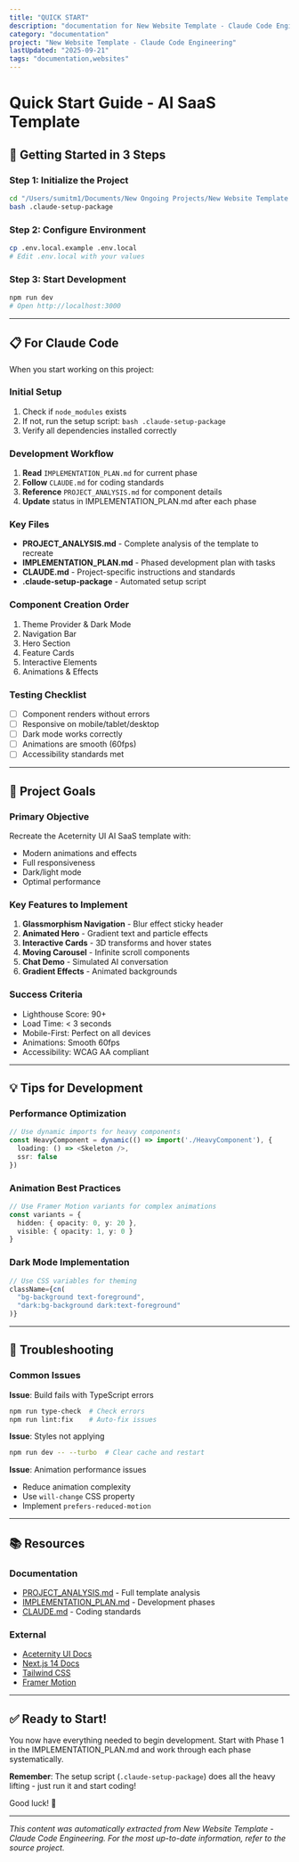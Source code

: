 ```yaml
---
title: "QUICK START"
description: "documentation for New Website Template - Claude Code Engineering"
category: "documentation"
project: "New Website Template - Claude Code Engineering"
lastUpdated: "2025-09-21"
tags: "documentation,websites"
---
```


# Quick Start Guide - AI SaaS Template

## 🚀 Getting Started in 3 Steps

### Step 1: Initialize the Project
```bash
cd "/Users/sumitm1/Documents/New Ongoing Projects/New Website Template - Claude Code Engineering"
bash .claude-setup-package
```

### Step 2: Configure Environment
```bash
cp .env.local.example .env.local
# Edit .env.local with your values
```

### Step 3: Start Development
```bash
npm run dev
# Open http://localhost:3000
```

---

## 📋 For Claude Code

When you start working on this project:

### Initial Setup
1. Check if `node_modules` exists
2. If not, run the setup script: `bash .claude-setup-package`
3. Verify all dependencies installed correctly

### Development Workflow
1. **Read** `IMPLEMENTATION_PLAN.md` for current phase
2. **Follow** `CLAUDE.md` for coding standards
3. **Reference** `PROJECT_ANALYSIS.md` for component details
4. **Update** status in IMPLEMENTATION_PLAN.md after each phase

### Key Files
- **PROJECT_ANALYSIS.md** - Complete analysis of the template to recreate
- **IMPLEMENTATION_PLAN.md** - Phased development plan with tasks
- **CLAUDE.md** - Project-specific instructions and standards
- **.claude-setup-package** - Automated setup script

### Component Creation Order
1. Theme Provider & Dark Mode
2. Navigation Bar
3. Hero Section
4. Feature Cards
5. Interactive Elements
6. Animations & Effects

### Testing Checklist
- [ ] Component renders without errors
- [ ] Responsive on mobile/tablet/desktop
- [ ] Dark mode works correctly
- [ ] Animations are smooth (60fps)
- [ ] Accessibility standards met

---

## 🎯 Project Goals

### Primary Objective
Recreate the Aceternity UI AI SaaS template with:
- Modern animations and effects
- Full responsiveness
- Dark/light mode
- Optimal performance

### Key Features to Implement
1. **Glassmorphism Navigation** - Blur effect sticky header
2. **Animated Hero** - Gradient text and particle effects
3. **Interactive Cards** - 3D transforms and hover states
4. **Moving Carousel** - Infinite scroll components
5. **Chat Demo** - Simulated AI conversation
6. **Gradient Effects** - Animated backgrounds

### Success Criteria
- Lighthouse Score: 90+
- Load Time: < 3 seconds
- Mobile-First: Perfect on all devices
- Animations: Smooth 60fps
- Accessibility: WCAG AA compliant

---

## 💡 Tips for Development

### Performance Optimization
```typescript
// Use dynamic imports for heavy components
const HeavyComponent = dynamic(() => import('./HeavyComponent'), {
  loading: () => <Skeleton />,
  ssr: false
})
```

### Animation Best Practices
```typescript
// Use Framer Motion variants for complex animations
const variants = {
  hidden: { opacity: 0, y: 20 },
  visible: { opacity: 1, y: 0 }
}
```

### Dark Mode Implementation
```typescript
// Use CSS variables for theming
className={cn(
  "bg-background text-foreground",
  "dark:bg-background dark:text-foreground"
)}
```

---

## 🐛 Troubleshooting

### Common Issues

**Issue**: Build fails with TypeScript errors
```bash
npm run type-check  # Check errors
npm run lint:fix    # Auto-fix issues
```

**Issue**: Styles not applying
```bash
npm run dev -- --turbo  # Clear cache and restart
```

**Issue**: Animation performance issues
- Reduce animation complexity
- Use `will-change` CSS property
- Implement `prefers-reduced-motion`

---

## 📚 Resources

### Documentation
- [PROJECT_ANALYSIS.md](./PROJECT_ANALYSIS.md) - Full template analysis
- [IMPLEMENTATION_PLAN.md](./IMPLEMENTATION_PLAN.md) - Development phases
- [CLAUDE.md](./CLAUDE.md) - Coding standards

### External
- [Aceternity UI Docs](https://ui.aceternity.com/docs)
- [Next.js 14 Docs](https://nextjs.org/docs)
- [Tailwind CSS](https://tailwindcss.com)
- [Framer Motion](https://www.framer.com/motion/)

---

## ✅ Ready to Start!

You now have everything needed to begin development. Start with Phase 1 in the IMPLEMENTATION_PLAN.md and work through each phase systematically.

**Remember**: The setup script (`.claude-setup-package`) does all the heavy lifting - just run it and start coding!

Good luck! 🚀

---
*This content was automatically extracted from New Website Template - Claude Code Engineering. For the most up-to-date information, refer to the source project.*
